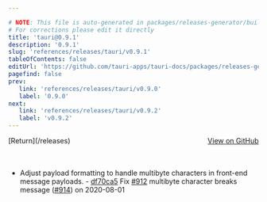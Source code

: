```yaml
---

# NOTE: This file is auto-generated in packages/releases-generator/build.ts
# For corrections please edit it directly
title: 'tauri@0.9.1'
description: '0.9.1'
slug: 'references/releases/tauri/v0.9.1'
tableOfContents: false
editUrl: 'https://github.com/tauri-apps/tauri-docs/packages/releases-generator/build.ts'
pagefind: false
prev:
   link: 'references/releases/tauri/v0.9.0'
   label: '0.9.0'
next:
   link: 'references/releases/tauri/v0.9.2'
   label: 'v0.9.2'
---
```


			

<ReleaseSidebar slug="references/releases/tauri"  packageName="tauri" />

<div style="margin-bottom:3rem; display: flex; justify-content: space-between; align-items: center"><span>[Return](/releases)</span><span><a href="https://github.com/tauri-apps/tauri/releases/tag/tauri-v0.9.1">View on GitHub</a></span></div>

- Adjust payload formatting to handle multibyte characters in front-end message
  payloads.
  \- [df70ca5](https://www.github.com/tauri-apps/tauri/commit/df70ca51965665952a74161cc6eb1ff19eae45e2) Fix [#912](https://www.github.com/tauri-apps/tauri/pull/912) multibyte character breaks message ([#914](https://www.github.com/tauri-apps/tauri/pull/914)) on 2020-08-01

